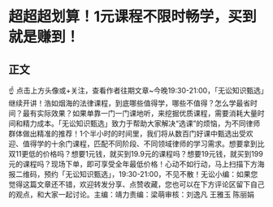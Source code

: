 # 超超超划算！1元课程不限时畅学，买到就是赚到！
## 正文
☝ 点击上方头像或+关注，查看作者往期文章~今晚19:30-21:00，「无讼知识甄选」继续开讲！浩如烟海的法律课程，到底哪些值得学，哪些不值得？怎么学最省时间？最有实际效果？如果单靠一门一门课地听，来挖掘优质课程，需要消耗大量时间和精力成本。「无讼知识甄选」致力于帮助大家解决“选课”的烦恼，为不同律师群体做出精准的推荐！1个半小时的时间里，我们将从数百门好课中甄选出受欢迎、值得学的十余门课程，匹配不同阶段、不同领域律师的学习需求。想要拿到比双11更低的价格吗？想要1元钱，就买到19.9元的课程吗？想要19元钱，就买到199元的课程吗？现场下单，即可享受全年最低价格！心动不如行动，马上扫描下方海报二维码，预约「无讼知识甄选」，19:30-21:00，不见不散！无讼小编：如果您觉得这篇文章还不错，欢迎转发分享、点赞收藏，您也可以在下方评论区留下自己的观点，和大家一起讨论。主编：靖力责编：梁萌审核：刘逸凡 王雅玉 陈丽娟